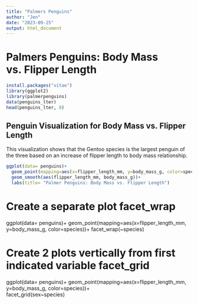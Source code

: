 ---
title: "Palmers Penguins"
author: "Jen"
date: "2023-09-25"
output: html_document
---

# Palmers Penguins: Body Mass vs. Flipper Length

```{r ggplot for penguin data}
install.packages("vitae")
library(ggplot2)
library(palmerpenguins)
data(penguins_lter)
head(penguins_lter, 8)
```

## Penguin Visualization for Body Mass vs. Flipper Length
This visualization shows that the Gentoo species is the largest penguin of the three based on an increase of flipper length to body mass relationship.
```{r ggplot for penguin data visualization}
ggplot(data= penguins)+
  geom_point(mapping=aes(x=flipper_length_mm, y=body_mass_g, color=species))+
  geom_smooth(aes(flipper_length_mm, body_mass_g))+
  labs(title= "Palmer Penguins: Body Mass vs. Flipper Length")
```

# Create a separate plot facet_wrap
ggplot(data= penguins)+
  geom_point(mapping=aes(x=flipper_length_mm, y=body_mass_g, color=species))+
  facet_wrap(~species)

# Create 2 plots vertically from first indicated variable facet_grid
ggplot(data= penguins)+
  geom_point(mapping=aes(x=flipper_length_mm, y=body_mass_g, color=species))+  
  facet_grid(sex~species)

